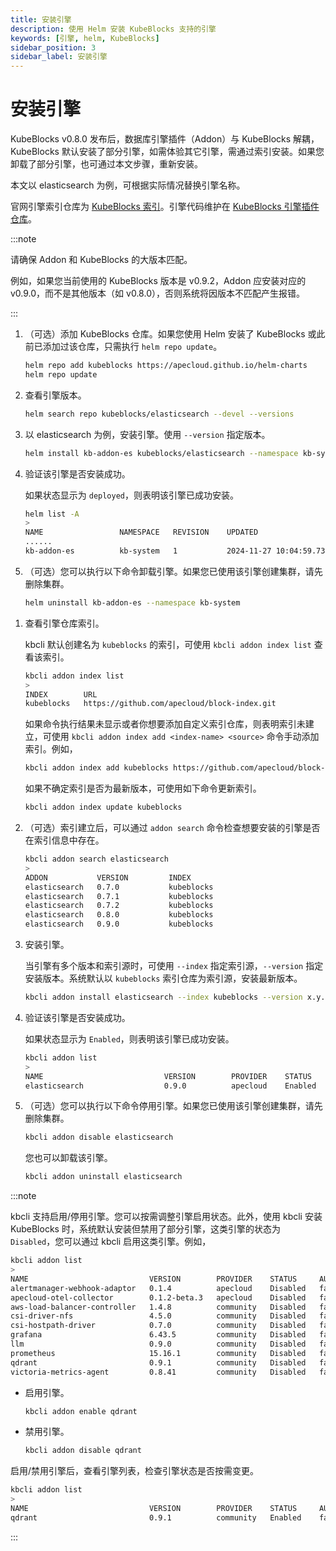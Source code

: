 ```yaml
---
title: 安装引擎
description: 使用 Helm 安装 KubeBlocks 支持的引擎
keywords: [引擎, helm, KubeBlocks]
sidebar_position: 3
sidebar_label: 安装引擎
---
```



# 安装引擎

KubeBlocks v0.8.0 发布后，数据库引擎插件（Addon）与 KubeBlocks 解耦，KubeBlocks 默认安装了部分引擎，如需体验其它引擎，需通过索引安装。如果您卸载了部分引擎，也可通过本文步骤，重新安装。

本文以 elasticsearch 为例，可根据实际情况替换引擎名称。

官网引擎索引仓库为 [KubeBlocks 索引](https://github.com/apecloud/block-index)。引擎代码维护在 [KubeBlocks 引擎插件仓库](https://github.com/apecloud/kubeblocks-addons)。

:::note

请确保 Addon 和 KubeBlocks 的大版本匹配。

例如，如果您当前使用的 KubeBlocks 版本是 v0.9.2，Addon 应安装对应的 v0.9.0，而不是其他版本（如 v0.8.0），否则系统将因版本不匹配产生报错。

:::

<Tabs>

<TabItem value="Helm" label="Helm" default>

1. （可选）添加 KubeBlocks 仓库。如果您使用 Helm 安装了 KubeBlocks 或此前已添加过该仓库，只需执行 `helm repo update`。

   ```bash
   helm repo add kubeblocks https://apecloud.github.io/helm-charts
   helm repo update
   ```

2. 查看引擎版本。

   ```bash
   helm search repo kubeblocks/elasticsearch --devel --versions
   ```

3. 以 elasticsearch 为例，安装引擎。使用 `--version` 指定版本。

   ```bash
   helm install kb-addon-es kubeblocks/elasticsearch --namespace kb-system --create-namespace --version x.y.z
   ```

4. 验证该引擎是否安装成功。

   如果状态显示为 `deployed`，则表明该引擎已成功安装。

   ```bash
   helm list -A
   >
   NAME                 NAMESPACE	REVISION	UPDATED                                	STATUS  	 CHART                             APP VERSION
   ......
   kb-addon-es          kb-system	1       	2024-11-27 10:04:59.730127 +0800 CST   	deployed	 elasticsearch-0.9.0               	8.8.2
   ```

5. （可选）您可以执行以下命令卸载引擎。如果您已使用该引擎创建集群，请先删除集群。

   ```bash
   helm uninstall kb-addon-es --namespace kb-system
   ```

</TabItem>

<TabItem value="kbcli" label="kbcli">

1. 查看引擎仓库索引。

   kbcli 默认创建名为 `kubeblocks` 的索引，可使用 `kbcli addon index list` 查看该索引。

   ```bash
   kbcli addon index list
   >
   INDEX        URL
   kubeblocks   https://github.com/apecloud/block-index.git
   ```

   如果命令执行结果未显示或者你想要添加自定义索引仓库，则表明索引未建立，可使用 `kbcli addon index add <index-name> <source>` 命令手动添加索引。例如，

   ```bash
   kbcli addon index add kubeblocks https://github.com/apecloud/block-index.git
   ```

   如果不确定索引是否为最新版本，可使用如下命令更新索引。

   ```bash
   kbcli addon index update kubeblocks
   ```

2. （可选）索引建立后，可以通过 `addon search` 命令检查想要安装的引擎是否在索引信息中存在。

   ```bash
   kbcli addon search elasticsearch
   >
   ADDON           VERSION         INDEX
   elasticsearch   0.7.0           kubeblocks
   elasticsearch   0.7.1           kubeblocks
   elasticsearch   0.7.2           kubeblocks
   elasticsearch   0.8.0           kubeblocks
   elasticsearch   0.9.0           kubeblocks
   ```

3. 安装引擎。

   当引擎有多个版本和索引源时，可使用 `--index` 指定索引源，`--version` 指定安装版本。系统默认以 `kubeblocks` 索引仓库为索引源，安装最新版本。

   ```bash
   kbcli addon install elasticsearch --index kubeblocks --version x.y.z
   ```

4. 验证该引擎是否安装成功。

   如果状态显示为 `Enabled`，则表明该引擎已成功安装。

   ```bash
   kbcli addon list
   >
   NAME                           VERSION        PROVIDER    STATUS     AUTO-INSTALL
   elasticsearch                  0.9.0          apecloud    Enabled    true
   ```

5. （可选）您可以执行以下命令停用引擎。如果您已使用该引擎创建集群，请先删除集群。

   ```bash
   kbcli addon disable elasticsearch
   ```

   您也可以卸载该引擎。

   ```bash
   kbcli addon uninstall elasticsearch
   ```

:::note

kbcli 支持启用/停用引擎。您可以按需调整引擎启用状态。此外，使用 kbcli 安装 KubeBlocks 时，系统默认安装但禁用了部分引擎，这类引擎的状态为 `Disabled`，您可以通过 kbcli 启用这类引擎。例如，

```bash
kbcli addon list
>
NAME                           VERSION        PROVIDER    STATUS     AUTO-INSTALL
alertmanager-webhook-adaptor   0.1.4          apecloud    Disabled   false
apecloud-otel-collector        0.1.2-beta.3   apecloud    Disabled   false
aws-load-balancer-controller   1.4.8          community   Disabled   false
csi-driver-nfs                 4.5.0          community   Disabled   false
csi-hostpath-driver            0.7.0          community   Disabled   false
grafana                        6.43.5         community   Disabled   false
llm                            0.9.0          community   Disabled   false
prometheus                     15.16.1        community   Disabled   false
qdrant                         0.9.1          community   Disabled   false
victoria-metrics-agent         0.8.41         community   Disabled   false
```

* 启用引擎。

   ```bash
   kbcli addon enable qdrant
   ```

* 禁用引擎。

   ```bash
   kbcli addon disable qdrant
   ```

启用/禁用引擎后，查看引擎列表，检查引擎状态是否按需变更。

```bash
kbcli addon list
>
NAME                           VERSION        PROVIDER    STATUS     AUTO-INSTALL
qdrant                         0.9.1          community   Enabled    false
```

:::

</TabItem>

</Tabs>
